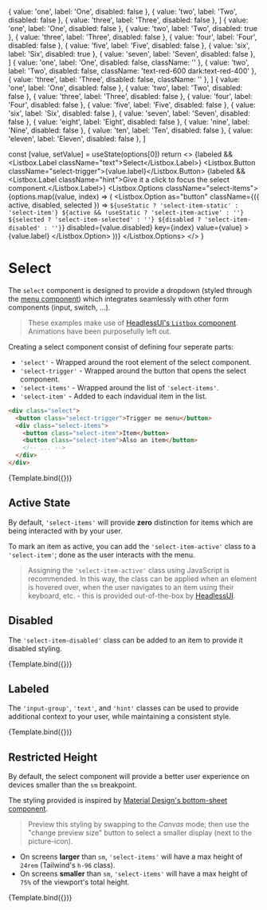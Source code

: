 
<Meta className="tall-canvas" title="Components/Select" />

  { value: 'one', label: 'One', disabled: false },
  { value: 'two', label: 'Two', disabled: false },
  { value: 'three', label: 'Three', disabled: false },
]
  { value: 'one', label: 'One', disabled: false },
  { value: 'two', label: 'Two', disabled: true },
  { value: 'three', label: 'Three', disabled: false },
  { value: 'four', label: 'Four', disabled: false },
  { value: 'five', label: 'Five', disabled: false },
  { value: 'six', label: 'Six', disabled: true },
  { value: 'seven', label: 'Seven', disabled: false },
]
  { value: 'one', label: 'One', disabled: false, className: '' },
  { value: 'two', label: 'Two', disabled: false, className: 'text-red-600 dark:text-red-400' },
  { value: 'three', label: 'Three', disabled: false, className: '' },
]
  { value: 'one', label: 'One', disabled: false },
  { value: 'two', label: 'Two', disabled: false },
  { value: 'three', label: 'Three', disabled: false },
  { value: 'four', label: 'Four', disabled: false },
  { value: 'five', label: 'Five', disabled: false },
  { value: 'six', label: 'Six', disabled: false },
  { value: 'seven', label: 'Seven', disabled: false },
  { value: 'eight', label: 'Eight', disabled: false },
  { value: 'nine', label: 'Nine', disabled: false },
  { value: 'ten', label: 'Ten', disabled: false },
  { value: 'eleven', label: 'Eleven', disabled: false },
]

  const [value, setValue] = useState(options[0])
  return <>
    <Listbox as="div" className="input-group select" onChange={setValue} value={value}>
      {labeled && <Listbox.Label className="text">Select</Listbox.Label>}
      <Listbox.Button className="select-trigger">{value.label}</Listbox.Button>
      {labeled && <Listbox.Label className="hint">Give it a click to focus the select component.</Listbox.Label>}
      <Listbox.Options className="select-items">
        {options.map((value, index) => (
          <Listbox.Option
            as="button"
            className={({ active, disabled, selected }) => `
              ${useStatic ? 'select-item-static' : 'select-item'}
              ${active && !useStatic ? 'select-item-active' : ''}
              ${selected ? 'select-item-selected' : ''}
              ${disabled ? 'select-item-disabled' : ''}
            `}
            disabled={value.disabled}
            key={index}
            value={value}
          >
            {value.label}
          </Listbox.Option>
        ))}
      </Listbox.Options>
    </Listbox>
  </>
}

# Select

The `select` component is designed to provide a dropdown (styled through the [menu component](?path=/docs/components-menu--default-story))
which integrates seamlessly with other form components (input, switch, ...).

> These examples make use of [HeadlessUI's `Listbox` component](https://headlessui.dev/react/listbox).
> Animations have been purposefully left out.

Creating a select component consist of defining four seperate parts:

* `'select'` - Wrapped around the root element of the select component.
* `'select-trigger'` - Wrapped around the button that opens the select component.
* `'select-items'` - Wrapped around the list of `'select-items'`.
* `'select-item'` - Added to each indavidual item in the list.

```html
<div class="select">
  <button class="select-trigger">Trigger me menu</button>
  <div class="select-items">
    <button class="select-item">Item</button>
    <button class="select-item">Also an item</button>
    <!-- ... -->
  </div>
</div>
```

<Canvas className="lg-canvas">
  <Story name="Default" args={{ labeled: false, options: short, useStatic: false }}>
    {Template.bind({})}
  </Story>
</Canvas>

## Active State

By default, `'select-items'` will provide **zero** distinction for items which are being interacted with by your user.

To mark an item as active, you can add the `'select-item-active'` class to a `'select-item'`; done as the user interacts with the menu.

> Assigning the `'select-item-active'` class using JavaScript is recommended. In this way, the class can be applied when an element is hovered over,
> when the user navigates to an item using their keyboard, etc. - this is provided out-of-the-box by [HeadlessUI](https://headlessui.dev/).

## Disabled

The `'select-item-disabled'` class can be added to an item to provide it disabled styling.

<Canvas className="xl2-canvas">
  <Story name="Disabled Items" args={{ labeled: false, options: disabledList, useStatic: false }}>
    {Template.bind({})}
  </Story>
</Canvas>

## Labeled

The `'input-group'`, `'text'`, and `'hint'` classes can be used to provide additional context to your user, while maintaining a consistent style.

<Canvas className="xl-canvas">
  <Story name="Labeled" args={{ labeled: true, options: short, useStatic: false }}>
    {Template.bind({})}
  </Story>
</Canvas>

## Restricted Height

By default, the select component will provide a better user experience on devices smaller than the `sm` breakpoint.

The styling provided is inspired by [Material Design's bottom-sheet component](https://material.io/components/sheets-bottom).

> Preview this styling by swapping to the *Canvas* mode; then use the "change preview size" button to select a smaller display (next to the picture-icon).

* On screens **larger** than `sm`, `'select-items'` will have a max height of `24rem` (Tailwind's `h-96` class).
* On screens **smaller** than `sm`, `'select-items'` will have a max height of `75%` of the viewport's total height.

<Canvas className="xl3-canvas">
  <Story name="Restricted Height" args={{ labeled: false, options: long, useStatic: false }}>
    {Template.bind({})}
  </Story>
</Canvas>